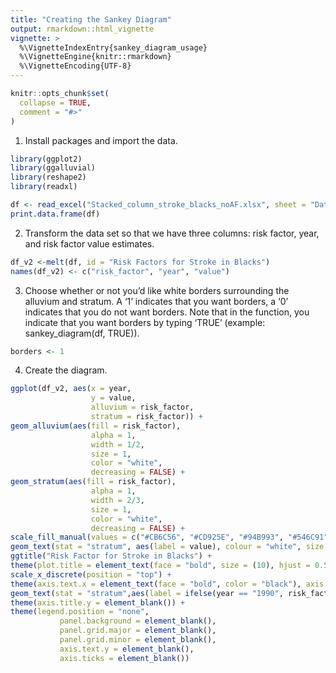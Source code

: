 ```yaml
---
title: "Creating the Sankey Diagram"
output: rmarkdown::html_vignette
vignette: >
  %\VignetteIndexEntry{sankey_diagram_usage}
  %\VignetteEngine{knitr::rmarkdown}
  %\VignetteEncoding{UTF-8}
---
```


```r
knitr::opts_chunk$set(
  collapse = TRUE,
  comment = "#>"
)
```

1. Install packages and import the data.

```r
library(ggplot2)
library(ggalluvial)
library(reshape2)
library(readxl)

df <- read_excel("Stacked_column_stroke_blacks_noAF.xlsx", sheet = "Data", range = "A1:F6")
print.data.frame(df)
```

2. Transform the data set so that we have three columns: risk factor, year, and risk factor value estimates.

```r
df_v2 <-melt(df, id = "Risk Factors for Stroke in Blacks")
names(df_v2) <- c("risk_factor", "year", "value")
```

3. Choose whether or not you'd like white borders surrounding the alluvium and stratum. A '1' indicates that you want borders, a '0' indicates that you do not want borders. Note that in the function, you indicate that you want borders by typing 'TRUE' (example: sankey_diagram(df, TRUE)).

```r
borders <- 1
```

4. Create the diagram.

```r
ggplot(df_v2, aes(x = year, 
                  y = value, 
                  alluvium = risk_factor,
                  stratum = risk_factor)) +
geom_alluvium(aes(fill = risk_factor), 
                  alpha = 1, 
                  width = 1/2,  
                  size = 1, 
                  color = "white", 
                  decreasing = FALSE) +
geom_stratum(aes(fill = risk_factor), 
                  alpha = 1, 
                  width = 2/3,  
                  size = 1, 
                  color = "white", 
                  decreasing = FALSE) + 
scale_fill_manual(values = c("#CB6C56", "#CD925E", "#94B993", "#546C91", "#88ABC2")) +
geom_text(stat = "stratum", aes(label = value), colour = "white", size = 3, fontface = "bold", decreasing = FALSE) +
ggtitle("Risk Factor for Stroke in Blacks") + 
theme(plot.title = element_text(face = "bold", size = (10), hjust = 0.5, margin=margin(0,0,20,0))) +
scale_x_discrete(position = "top") + 
theme(axis.text.x = element_text(face = "bold", color = "black"), axis.title.x = element_blank()) +
geom_text(stat = "stratum",aes(label = ifelse(year == "1990", risk_factor," ")), hjust = 0, nudge_x = -1.75, color = "black", size = 3,  decreasing = FALSE) +
theme(axis.title.y = element_blank()) +
theme(legend.position = "none",
           panel.background = element_blank(),
           panel.grid.major = element_blank(),
           panel.grid.minor = element_blank(),
           axis.text.y = element_blank(),
           axis.ticks = element_blank())
```
